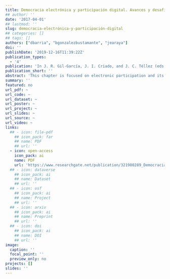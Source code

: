 ```yaml
---
title: Democracia electrónica y participación digital. Avances y desafíos
## author: ''
date: '2017-04-01'
## lastmod: ''
slug: democracia-electrónica-y-participación-digital
## categories: []
## tags: []
authors: ["dbarria", "bgonzalezbustamante", "jearaya"]
doi: ''
publishDate: '2019-12-16T11:39:22Z'
publication_types:
  - '4'
publication: 'In J. R. Gil-García, J. I. Criado, and J. C. Téllez (eds.), *Tecnologías de Información y Comunicación en la Administración Pública: Conceptos, Enfoques, Aplicaciones y Resultados*. Mexico City: INFOTEC.'
publication_short: ''
abstract: 'This chapter is focused on electronic participation and its relation to the growth of social networks through the Internet. The e-government and its difference with other emerging ways of digital participation are addressed in detail. Based on a theoretical scheme and a case of study that tells experiences of technological innovation and the usage of social networks, it deepens into the progress of electronic participation and the rising of social networks such as opportunities for the consolidation of spaces of expression and citizen participation in the digital sphere. Among the conclusions, it is shown the importance of bringing together interested but segmented citizens, with public participation initiatives to strengthen governance based on new technologies.'
summary: ''
featured: no
url_pdf: ~
url_code: ~
url_dataset: ~
url_poster: ~
url_project: ~
url_slides: ~
url_source: ~
url_video: ~
links:
  ## - icon: file-pdf
    ## icon_pack: far
    ## name: PDF
    ## url: ''
  - icon: open-access 
    icon_pack: ai
    name: PDF
    url: 'https://www.researchgate.net/publication/321980289_Democracia_electronica_y_participacion_digital_Avances_y_desafios'
  ## - icon: dataverse
    ## icon_pack: ai
    ## name: Dataset
    ## url: ''
  ## - icon: osf
    ## icon_pack: ai
    ## name: Project
    ## url: ''
  ## - icon: arxiv
    ## icon_pack: ai
    ## name: Preprint
    ## url: ''
  ## - icon: doi
    ## icon_pack: ai
    ## name: DOI
    ## url: ''
image:
  caption: ''
  focal_point: ''
  preview_only: no
projects: []
slides: ''
---
```

